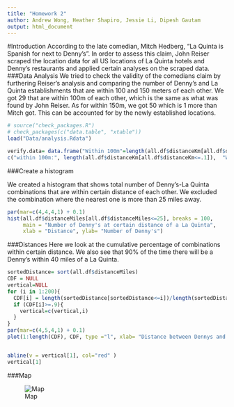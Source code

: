 ```yaml
---
title: "Homework 2"
author: Andrew Wong, Heather Shapiro, Jessie Li, Dipesh Gautam
output: html_document
---
```


#Introduction
According to the late comedian, Mitch Hedberg, "La Quinta is Spanish for next to Denny’s". In order to assess this claim, John Reiser scraped the location data for all US locations of La Quinta hotels and Denny's restaurants and applied certain analyses on the scraped data. 
###Data Analysis
We tried to check the validity of the comedians claim by furthering Reiser's analysis and comparing the number of Denny's and La Quinta establishments that are within 100 and 150 meters of each other. We got 29 that are within 100m of each other, which is the same as what was found by John Reiser. As for within 150m, we got 50 which is 1 more than Mitch got. This can be accounted for by the newly established locations.
```r
# source("check_packages.R")
# check_packages(c("data.table", "xtable"))
load("Data/analysis.Rdata")

verify.data= data.frame("Within 100m"=length(all.df$distanceKm[all.df$distanceKm<=.1]), "Within 150m"=length(all.df$distanceKm[all.df$distanceKm<=.15]))
c("within 100m:", length(all.df$distanceKm[all.df$distanceKm<=.1]),  "Within 150m:", length(all.df$distanceKm[all.df$distanceKm<=.15])) 

```


###Create a histogram

We created a histogram that shows total number of Denny's-La Quinta combinations that are within certain distance of each other. We excluded the combination where the nearest one is more than 25 miles away.
```r

par(mar=c(4,4,4,1) + 0.1)
hist(all.df$distanceMiles[all.df$distanceMiles<=25], breaks = 100,
     main = "Number of Denny's at certain distance of a La Quinta",
     xlab = "Distance", ylab= "Number of Denny's")
```


###Distances
Here we look at the cumulative percentage of combinations within certain distance. We also see that 90% of the time there will be a Denny's within 40 miles of a La Quinta.
```r

sortedDistance= sort(all.df$distanceMiles)
CDF = NULL
vertical=NULL
for (i in 1:200){
  CDF[i] = length(sortedDistance[sortedDistance<=i])/length(sortedDistance)
  if (CDF[i]>=.9){
    vertical=c(vertical,i)
  }
}
par(mar=c(4,5,4,1) + 0.1)
plot(1:length(CDF), CDF, type ="l", xlab= "Distance between Dennys and LQ", ylab="Cumulitive percentage within the distance")


abline(v = vertical[1], col="red" )
vertical[1]

```
###Map

![Map](Data/plot.png)
